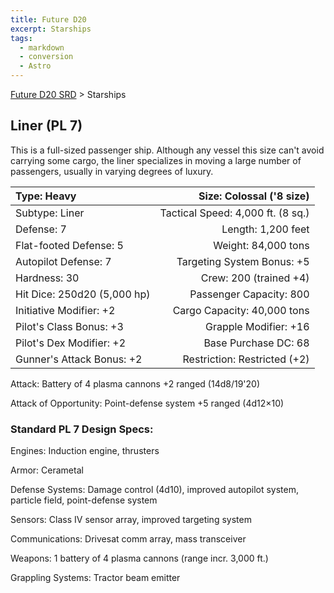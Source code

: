 ```yaml
---
title: Future D20
excerpt: Starships
tags:
  - markdown
  - conversion
  - Astro
---
```






[Future D20 SRD]( / ) > Starships




## Liner (PL 7)


This is a full-sized passenger ship. Although any vessel this size can't avoid carrying some cargo, the liner specializes in moving a large number of passengers, usually in varying degrees of luxury.


| Type: Heavy | Size: Colossal ('8 size) |
| :------------- | --------------------------: |
| Subtype: Liner | Tactical Speed: 4,000 ft. (8 sq.) |
| Defense: 7 | Length: 1,200 feet |
| Flat-footed Defense: 5 | Weight: 84,000 tons |
| Autopilot Defense: 7 | Targeting System Bonus: +5 |
| Hardness: 30 | Crew: 200 (trained +4) |
| Hit Dice: 250d20 (5,000 hp) | Passenger Capacity: 800 |
| Initiative Modifier: +2 | Cargo Capacity: 40,000 tons |
| Pilot's Class Bonus: +3 | Grapple Modifier: +16 |
| Pilot's Dex Modifier: +2 | Base Purchase DC: 68 |
| Gunner's Attack Bonus: +2 | Restriction: Restricted (+2) |



Attack: Battery of 4 plasma cannons +2 ranged (14d8/19'20)


Attack of Opportunity: Point-defense system +5 ranged (4d12×10)


### Standard PL 7 Design Specs:


Engines: Induction engine, thrusters


Armor: Cerametal


Defense Systems: Damage control (4d10), improved autopilot system, particle field, point-defense system


Sensors: Class IV sensor array, improved targeting system


Communications: Drivesat comm array, mass transceiver


Weapons: 1 battery of 4 plasma cannons (range incr. 3,000 ft.)


Grappling Systems: Tractor beam emitter



